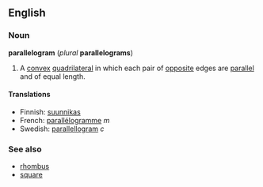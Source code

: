 ==English==
===Noun===
{{wikipedia}}
'''parallelogram''' (''plural'' '''parallelograms''')

#{{geometry}} A [[convex]] [[quadrilateral]] in which each pair of [[opposite]] edges are [[parallel]] and of equal length.

====Translations====
*Finnish: [[suunnikas]]
*French: [[parallélogramme]] ''m''
*Swedish: [[parallellogram]] ''c''

===See also===
*[[rhombus]]<!--parallelogram in which all four sides are the same length-->
*[[square]]<!--parallelogram in which all four sides are the same length and all angles are equal-->